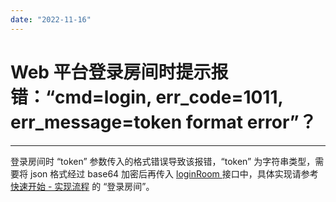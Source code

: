 ```yaml
---
date: "2022-11-16"
---
```

# Web 平台登录房间时提示报错：“cmd=login, err_code=1011, err_message=token format error”？

- - -


登录房间时 “token” 参数传入的格式错误导致该报错，“token” 为字符串类型，需要将 json 格式经过 base64 加密后再传入 [loginRoom ](https://doc-zh.zego.im/zh/api?doc=Express_Video_SDK_API~javascript_web~class~ZegoExpressEngine#login-room) 接口中，具体实现请参考 [快速开始 - 实现流程](/real-time-video-web/quick-start/implementing-video-call#3_2) 的 “登录房间”。
